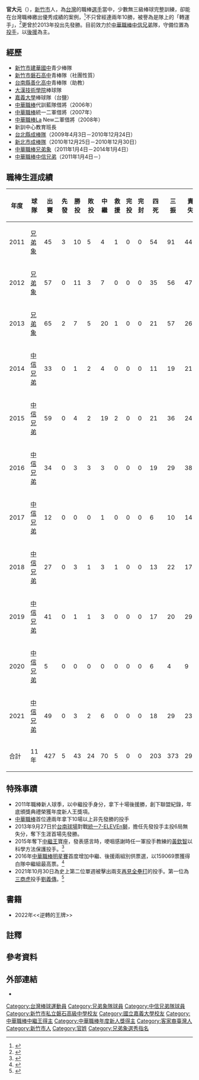 {{Infobox CPBL player|
|name=官大元|
|image=2013年第16屆諸羅山盃國際軟式少年棒球邀請賽開幕典禮(官大元)(cropped).jpg|
|width=300|
|position=投手|
|team=中信兄弟|
|number=18|
|bats=右|
|throws=右|
|birthdate={{birth_date_and_age|1983|9|9|mf=y}}|
|birthplace={{TWN}}[[新竹市|新竹市]]|
|debutdate=3月20日
|debutyear=2011年
|debutteam=中信兄弟
|statyear=2021年球季
|stat1label=勝投—敗投
|stat1value=43－24
|stat2label=中繼－救援
|stat2value=70－5
|stat3label=三振—四壞
|stat3value=373－203
|stat4label=防禦率
|stat4value=4.37
|teams=<nowiki></nowiki> 
*[[兄弟象|兄弟象]]（2011年1月4日－2014年1月4日）
*[[中信兄弟|中信兄弟]]（2014年1月4日－）
|awards=<nowiki></nowiki>
*中華職棒年度總冠軍：2021
*[[中華職棒新人王|中華職棒新人王]]：2011
*[[中華職棒中繼王|中華職棒中繼王]]：2015
*[[中華職棒單月MVP|中華職棒單月MVP]]：2015/10
*[[中華職棒東山再起獎|中華職棒東山再起獎]]：2021
*[[中華職棒明星賽|中華職棒明星賽]]：2011、2012、2013、2015、2016
}}

'''官大元'''（{{bd|1983年|9月9日|||catIdx=官}}），[[新竹市|新竹市]]人，為[[台灣|台灣]]的職棒[[選手|選手]]當中，少數無三級棒球完整訓練，卻能在台灣職棒繳出優秀成績的案例，<ref>{{Cite web |url=http://tsna.com.tw/index.php?q=node%2F161 |title=〈大專聯賽甲一級〉官大元尋夢　25歲闖職棒 |accessdate=2020-10-06 |archive-date=2016-08-08 |archive-url=https://web.archive.org/web/20160808120604/http://tsna.com.tw/index.php?q=node%2F161 |dead-url=no }}</ref>不只曾經連兩年10勝，被譽為是隊上的「轉運手」，<ref>{{Cite web |url=http://sports.ltn.com.tw/news/paper/630888 |title=中繼飆2K 官大元轉運手 |accessdate=2016-06-23 |archive-date=2016-08-12 |archive-url=https://web.archive.org/web/20160812044446/http://sports.ltn.com.tw/news/paper/630888 |dead-url=no }}</ref>更曾於2013年投出先發勝。目前效力於[[中華職棒|中華職棒]][[中信兄弟|中信兄弟]]隊，守備位置為[[投手|投手]]，以[[後援投手|後援]]為主。

==經歷==
*[[新竹市立建華國民中學|新竹市建華國中]]青少棒隊 
*[[新竹市|新竹市]][[磐石高中|磐石高中]]青棒隊（社團性質）
*[[台南縣|台南縣]][[善化高中|善化高中]]青棒隊（助教）
*[[大漢技術學院|大漢技術學院]]棒球隊
*[[嘉義大學|嘉義大學]]棒球隊（台鹽）
*[[中華職棒|中華職棒]]代訓藍隊借將（2006年）
*[[中華職棒|中華職棒]]統一二軍借將（2007年）
*[[中華職棒|中華職棒]]La New二軍借將（2008年）
*新訓中心教育班長
*[[台北縣成棒隊|台北縣成棒隊]]（2009年4月3日－2010年12月24日） 
*[[新北市成棒隊|新北市成棒隊]]（2010年12月25日－2010年12月30日） 
*[[中華職棒|中華職棒]][[兄弟象|兄弟象]]（2011年1月4日－2014年1月4日）
*[[中華職棒|中華職棒]][[中信兄弟|中信兄弟]]（2011年1月4日－）

==職棒生涯成績==
{| class="wikitable" width="1000px"
|- align="center"
!年度!!球隊!!出賽!!先發!!勝投!!敗投!!中繼!!救援!!完投!!完封!!四死!!三振!!責失!!投球局數!!自責分率!!被上壘率
|- align="center"
|2011||[[兄弟象|兄弟象]]||45||3||10||5||4||1||0||0||54||91||44||114.1||3.46||1.39
|- align="center"
|2012||[[兄弟象|兄弟象]]||57||0||11||3||7||0||0||0||35||56||47||89.2||4.72||1.48
|- align="center"
|2013||[[兄弟象|兄弟象]]||65||2||7||5||20||1||0||0||21||57||26||92.1||2.53||1.02
|- align="center"
|2014||[[中信兄弟|中信兄弟]]||33||0||1||2||4||0||0||0||11||19||21||33.0||5.73||1.79
|- align="center"
|2015||[[中信兄弟|中信兄弟]]||59||0||4||2||19||2||0||0||21||36||24||59.0||3.66||1.19
|- align="center"
|2016||[[中信兄弟|中信兄弟]]||34||0||3||3||3||0||0||0||19||29||38||40.1||8.48||1.74
|- align="center"
|2017||[[中信兄弟|中信兄弟]]||12||0||0||0||1||0||0||0||6||10||14||14.1||8.79||1.81
|- align="center"
|2018||[[中信兄弟|中信兄弟]]||27||0||3||1||3||1||0||0||13||22||17||31.1||4.88||1.47
|- align="center"
|2019||[[中信兄弟|中信兄弟]]||41||0||1||1||3||0||0||0||17||20||29||54.2||4.77||1.54
|- align="center"
|2020||[[中信兄弟|中信兄弟]]||5||0||0||0||0||0||0||0||6||4||9||6.2||12.15||2.85
|- align="center"
|2021||[[中信兄弟|中信兄弟]]||49||0||3||2||6||0||0||0||18||29||23||66||3.14||1.24
|- style="color:black; background-color:yellow" align="center"
|合計||11年||427||5||43||24||70||5||0||0||203||373||292||601.2||4.37||1.42
|}

==特殊事蹟==
*2011年職棒新人球季，以中繼投手身分，拿下十場後援勝，創下聯盟紀錄，年底頒獎典禮榮獲年度新人王獎項。
*[[中華職棒|中華職棒]]首位連兩年拿下10場以上非先發勝的投手
*2013年9月27日於[[臺南市立棒球場|台南球場]]對戰[[統一7-ELEVEn獅|統一7-ELEVEn獅]]，擔任先發投手主投6局無失分，奪下生涯首場先發勝。
*2015年奪下[[中華職棒中繼王|中繼王]]寶座，發表感言時，哽咽感謝時任一軍投手教練的[[黃欽智|黃欽智]]以科學方法保護投手。<ref>{{Cite web |url=http://sports.ltn.com.tw/news/breakingnews/1497215 |title=中職》淚謝黃欽智保護投手 官大元真情流露感動全場 |accessdate=2016-06-23 |archive-date=2016-08-12 |archive-url=https://web.archive.org/web/20160812053643/http://sports.ltn.com.tw/news/breakingnews/1497215 |dead-url=no }}</ref>
*2016年[[中華職棒明星賽|中華職棒明星賽]]首度增加中繼、後援兩組別供票選，以159069票獲得白隊{{notetag|與[[義大犀牛|義大犀牛]]同組}}中繼組最高票。<ref>{{Cite web |url=http://www.cpblallstar.com/allstar/report |title=2016中華職棒明星對抗賽票選結果 |access-date=2016-06-23 |archive-url=https://web.archive.org/web/20160628034719/http://www.cpblallstar.com/allstar/report |archive-date=2016-06-28 |dead-url=yes }}</ref>
*2021年10月30日為史上第二位單週被擊出兩支[[再見全壘打|再見全壘打]]的投手。第一位為[[三商虎|三商虎]]投手[[劉義傳|劉義傳]]。<ref>{{Cite news|url=https://sports.ltn.com.tw/news/breakingnews/3721235|title=中職》單週挨2支再見全壘打 官大元成史上第2位苦主|accessdate=2021-10-31|archive-date=2021-11-04|archive-url=https://web.archive.org/web/20211104061116/https://sports.ltn.com.tw/news/breakingnews/3721235}}</ref>
==書籍==
*2022年<<逆轉的王牌>>

==註釋==
{{ReflistH}}
{{NoteFoot}}
{{ReflistF}}
==參考資料==
{{Reflist}}
==外部連結==
{{Commons cat|Guan Ta-yuan}}
{{台灣棒球維基館}}
{{中華職棒球員資料|id=R139|name=官大元}}
*{{Facebook|中信兄弟18官大元-176761925706912}}
{{start box}}
{{s-awards}}
{{s-before|[[王鏡銘|王鏡銘]]}}
{{s-title|[[中華職棒新人王|中華職棒新人王]]|2011年}}
{{s-after|[[傅于剛|傅-{于}-剛]]}}
{{s-before|[[陳禹勳|陳禹勳]]}}
{{s-title|[[中華職棒中繼王|中華職棒中繼王]]|2015年}}
{{s-after|[[賴鴻誠|賴鴻誠]]}}
{{s-before|[[高國輝|高國輝]]}}
{{s-title|[[中華職棒東山再起獎|中華職棒東山再起獎]]|2021年}}
{{s-after|}}
{{end box}}
{{中信兄弟隊球員名單}}
{{中華職棒新人王}}
{{2013年世界棒球經典賽資格賽中華成棒代表隊}}
{{秉初運動娛樂經紀}}
{{DEFAULTSORT:Kuan Ta Yuan}}
[[Category:台灣棒球運動員|Category:台灣棒球運動員]]
[[Category:兄弟象隊球員|Category:兄弟象隊球員]]
[[Category:中信兄弟隊球員|Category:中信兄弟隊球員]]
[[Category:新竹市私立磐石高級中學校友|Category:新竹市私立磐石高級中學校友]]
[[Category:國立嘉義大學校友|Category:國立嘉義大學校友]]
[[Category:中華職棒中繼王得主|Category:中華職棒中繼王得主]]
[[Category:中華職棒年度新人獎得主|Category:中華職棒年度新人獎得主]]
[[Category:客家裔臺灣人|Category:客家裔臺灣人]]
[[Category:新竹市人|Category:新竹市人]]
[[Category:官姓|Category:官姓]]
[[Category:兄弟象選秀指名|Category:兄弟象選秀指名]]